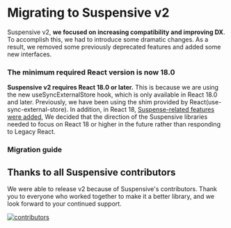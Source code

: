 
# Migrating to Suspensive v2

Suspensive v2, **we focused on increasing compatibility and improving DX**.
To accomplish this, we had to introduce some dramatic changes. As a result, we removed some previously deprecated features and added some new interfaces.

### The minimum required React version is now 18.0

**Suspensive v2 requires React 18.0 or later.** This is because we are using the new useSyncExternalStore hook, which is only available in React 18.0 and later. Previously, we have been using the shim provided by React(use-sync-external-store).
In addition, in React 18, [Suspense-related features were added](https://legacy.reactjs.org/blog/2022/03/29/react-v18.html), We decided that the direction of the Suspensive libraries needed to focus on React 18 or higher in the future rather than responding to Legacy React.

### Migration guide

<Cards num={2}>
  <Cards.Card
    title="See @suspensive/react v2"
    href="/docs/react/migrate-to-v2"
  />
  <Cards.Card
    title="See @suspensive/react-query v2"
    href="/docs/react-query/migrate-to-v2"
  />
</Cards>

## Thanks to all Suspensive contributors

We were able to release v2 because of Suspensive's contributors. Thank you to everyone who worked together to make it a better library, and we look forward to your continued support.

[![contributors](https://contrib.rocks/image?repo=toss/suspensive)](https://github.com/toss/suspensive/graphs/contributors)
